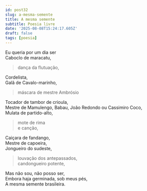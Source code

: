 ```yaml
---
id: post32
slug: a-mesma-semente
title: A mesma semente
subtitle: Poesia livre
date: '2025-08-08T15:24:17.605Z'
draft: false
tags: [poesia]
---
```

Eu queria por um dia ser  
Caboclo de maracatu,  

> dança da flutuação,  

Cordelista,  
Galã de Cavalo-marinho,  

> máscara de mestre Ambrósio

Tocador de tambor de crioula,  
Mestre de Mamulengo, Babau, João Redondo ou Cassimiro Coco,  
Mulata de partido-alto,  

> mote de rima  
> e canção,  

Caiçara de fandango,  
Mestre de capoeira,  
Jongueiro do sudeste,  

> louvação dos antepassados,  
> candongueiro potente,  

Mas não sou, não posso ser,  
Embora haja germinada, sob meus pés,  
A mesma semente brasileira.
